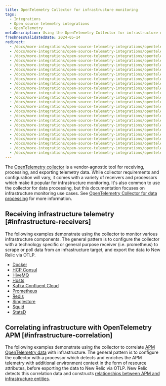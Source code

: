 ```yaml
---
title: OpenTelemetry Collector for infrastructure monitoring
tags:
  - Integrations
  - Open source telemetry integrations
  - OpenTelemetry
metaDescription: Using the OpenTelemetry Collector for infrastructure monitoring
freshnessValidatedDate: 2024-05-14
redirect:
  - /docs/more-integrations/open-source-telemetry-integrations/opentelemetry/get-started/collector-infra-monitoring/opentelemetry-collector-infra-docker
  - /docs/more-integrations/open-source-telemetry-integrations/opentelemetry/get-started/collector-infra-monitoring/opentelemetry-collector-infra-hcp-consul
  - /docs/more-integrations/open-source-telemetry-integrations/opentelemetry/get-started/collector-infra-monitoring/opentelemetry-collector-infra-hivemq
  - /docs/more-integrations/open-source-telemetry-integrations/opentelemetry/get-started/collector-infra-monitoring/opentelemetry-collector-infra-hosts
  - /docs/more-integrations/open-source-telemetry-integrations/opentelemetry/get-started/collector-infra-monitoring/opentelemetry-collector-infra-kafka-confluentcloud
  - /docs/more-integrations/open-source-telemetry-integrations/opentelemetry/get-started/collector-infra-monitoring/opentelemetry-collector-infra-kafka-confluentcloud-k8s
  - /docs/more-integrations/open-source-telemetry-integrations/opentelemetry/get-started/collector-infra-monitoring/opentelemetry-collector-infra-k8s
  - /docs/more-integrations/open-source-telemetry-integrations/opentelemetry/get-started/collector-infra-monitoring/opentelemetry-collector-infra-prometheus
  - /docs/more-integrations/open-source-telemetry-integrations/opentelemetry/get-started/collector-infra-monitoring/opentelemetry-collector-infra-redis
  - /docs/more-integrations/open-source-telemetry-integrations/opentelemetry/get-started/collector-infra-monitoring/opentelemetry-collector-infra-singlestore
  - /docs/more-integrations/open-source-telemetry-integrations/opentelemetry/get-started/collector-infra-monitoring/opentelemetry-collector-infra-squid
  - /docs/more-integrations/open-source-telemetry-integrations/opentelemetry/get-started/collector-infra-monitoring/opentelemetry-collector-infra-statsd
  - /docs/more-integrations/open-source-telemetry-integrations/opentelemetry/get-started/collector-infra-monitoring/opentelemetry-collector-infra-intro
  - /docs/more-integrations/open-source-telemetry-integrations/opentelemetry/collector/collector-configuration-examples/opentelemetry-collector-docker
  - /docs/more-integrations/open-source-telemetry-integrations/opentelemetry/collector/collector-configuration-examples/opentelemetry-collector-hcp-consul
  - /docs/more-integrations/open-source-telemetry-integrations/opentelemetry/collector/collector-configuration-examples/opentelemetry-collector-hivemq
  - /docs/more-integrations/open-source-telemetry-integrations/opentelemetry/collector/collector-configuration-examples/opentelemetry-collector-infra-hosts
  - /docs/more-integrations/open-source-telemetry-integrations/opentelemetry/collector/opentelemetry-collector-k8s
  - /docs/more-integrations/open-source-telemetry-integrations/opentelemetry/collector/collector-configuration-examples/opentelemetry-collector-kafka-confluentcloud
  - /docs/more-integrations/open-source-telemetry-integrations/opentelemetry/collector/collector-configuration-examples/opentelemetry-collector-prometheus
  - /docs/more-integrations/open-source-telemetry-integrations/opentelemetry/collector/collector-configuration-examples/opentelemetry-collector-redis
  - /docs/more-integrations/open-source-telemetry-integrations/opentelemetry/collector/collector-configuration-examples/opentelemetry-collector-singlestore
  - /docs/more-integrations/open-source-telemetry-integrations/opentelemetry/collector/collector-configuration-examples/opentelemetry-collector-squid
  - /docs/more-integrations/open-source-telemetry-integrations/opentelemetry/collector/collector-configuration-examples/opentelemetry-collector-statsd
---
```


The [OpenTelemetry collector](https://opentelemetry.io/docs/collector/) is a vendor-agnostic tool for receiving, processing, and exporting telemetry data. While collector requirements and configuration will vary, it comes with a variety of receivers and processors which make it popular for infrastructure monitoring. It's also common to use the collector for data processing, but this documentation focuses on infrastructure monitoring use cases. See [OpenTelemetry Collector for data processing](/docs/opentelemetry/get-started/collector-processing/opentelemetry-collector-processing-intro) for more information.

## Receiving infrastructure telemetry [#infrastructure-receivers]

The following examples demonstrate using the collector to monitor various infrastructure components. The general pattern is to configure the collector with a technology specific or general purpose receiver (i.e. prometheus) to scrape or poll data from an infrastructure target, and export the data to New Relic via OTLP.

* [Docker](https://github.com/newrelic/newrelic-opentelemetry-examples/tree/main/other-examples/collector/docker)
* [HCP Consul](https://github.com/newrelic/newrelic-opentelemetry-examples/tree/main/other-examples/collector/hcp-consul)
* [HiveMQ](https://github.com/newrelic/newrelic-opentelemetry-examples/tree/main/other-examples/collector/hivemq)
* [Hosts](https://github.com/newrelic/newrelic-opentelemetry-examples/tree/main/other-examples/collector/host-monitoring)
* [Kafka Confluent Cloud](https://github.com/newrelic/newrelic-opentelemetry-examples/tree/main/other-examples/collector/confluentcloud)
* [Prometheus](https://github.com/newrelic/newrelic-opentelemetry-examples/tree/main/other-examples/collector/prometheus)
* [Redis](https://github.com/newrelic/newrelic-opentelemetry-examples/tree/main/other-examples/collector/redis)
* [Singlestore](https://github.com/newrelic/newrelic-opentelemetry-examples/tree/main/other-examples/collector/singlestore)
* [Squid](https://github.com/newrelic/newrelic-opentelemetry-examples/tree/main/other-examples/collector/squid)
* [StatsD](https://github.com/newrelic/newrelic-opentelemetry-examples/tree/main/other-examples/collector/statsd)

## Correlating infrastructure with OpenTelemetry APM [#infrastructure-correlation]

The following examples demonstrate using the collector to correlate [APM OpenTelemetry data](/docs/opentelemetry/get-started/apm-monitoring/opentelemetry-apm-intro) with infrastructure. The general pattern is to configure the collector with a processor which detects and enriches the APM telemetry with additional environment context in the form of resource attributes, before exporting the data to New Relic via OTLP. New Relic detects this correlation data and constructs [relationships between APM and infrastructure entities](/docs/opentelemetry/best-practices/opentelemetry-best-practices-resources).
